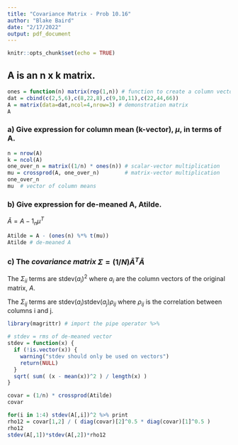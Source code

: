 ```yaml
---
title: "Covariance Matrix - Prob 10.16"
author: "Blake Baird"
date: "2/17/2022"
output: pdf_document
---
```


```r
knitr::opts_chunk$set(echo = TRUE)
```

##  A is an n x k matrix.

```r
ones = function(n) matrix(rep(1,n)) # function to create a column vector of 1s
dat = cbind(c(2,5,6),c(8,22,8),c(9,10,11),c(22,44,66))
A = matrix(data=dat,ncol=4,nrow=3) # demonstration matrix
A
```

### a) Give expression for column mean (k-vector), $\mu$, in terms of A.

```r
n = nrow(A)
k = ncol(A)
one_over_n = matrix((1/n) * ones(n)) # scalar-vector multiplication
mu = crossprod(A, one_over_n)        # matrix-vector multiplication
one_over_n
mu  # vector of column means
```

### b) Give expression for de-meaned A, Atilde.

$\tilde{A} = A - 1_{n} \mu^T$

```r
Atilde = A - (ones(n) %*% t(mu))
Atilde # de-meaned A
```

### c) The *covariance matrix* $\Sigma = (1/N) \tilde{A}^{T}\tilde{A}$
The $\Sigma_{ii}$ terms are stdev($a_i$)$^2$ where $a_i$ are the column 
vectors of the original matrix, $A$.

The $\Sigma_{ij}$ terms are stdev($a_i$)stdev($a_j$)$\rho_{ij}$
where $\rho_{ij}$ is the correlation between columns i and j.
```r
library(magrittr) # import the pipe operator %>%

# stdev = rms of de-meaned vector
stdev = function(x) {
  if (!is.vector(x)) {
    warning("stdev should only be used on vectors")
    return(NULL)
  }
  sqrt( sum( (x - mean(x))^2 ) / length(x) )
}

covar = (1/n) * crossprod(Atilde)
covar

for(i in 1:4) stdev(A[,i])^2 %>% print
rho12 = covar[1,2] / ( diag(covar)[2]^0.5 * diag(covar)[1]^0.5 )
rho12
stdev(A[,1])*stdev(A[,2])*rho12
```